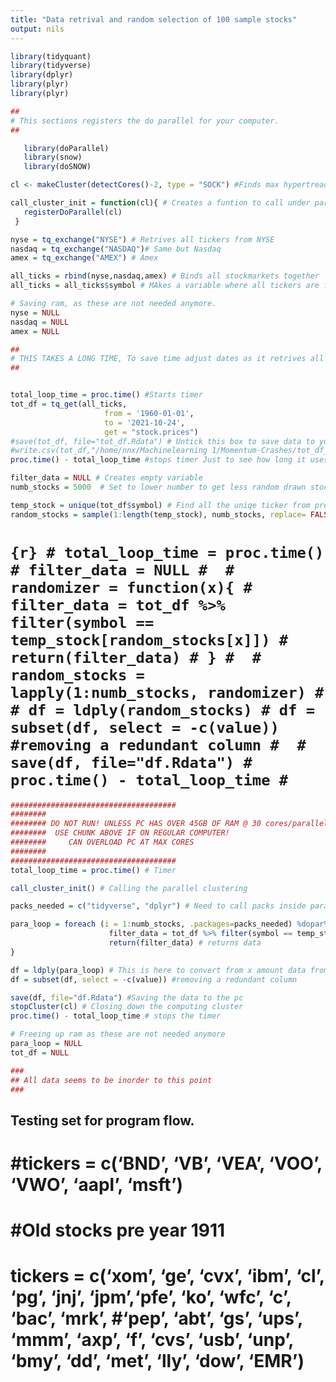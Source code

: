 ```yaml
---
title: "Data retrival and random selection of 100 sample stocks"
output: nils
---
```


```r
library(tidyquant)
library(tidyverse)
library(dplyr)
library(plyr)
library(plyr)
```

```r
##
# This sections registers the do parallel for your computer.
##

   library(doParallel)
   library(snow)
   library(doSNOW)

cl <- makeCluster(detectCores()-2, type = "SOCK") #Finds max hypertread on your pc minus two (for stability) 

call_cluster_init = function(cl){ # Creates a funtion to call under parallalization  
   registerDoParallel(cl)
 }
```

```r

nyse = tq_exchange("NYSE") # Retrives all tickers from NYSE
nasdaq = tq_exchange("NASDAQ")# Same but Nasdaq  
amex = tq_exchange("AMEX") # Amex   

all_ticks = rbind(nyse,nasdaq,amex) # Binds all stockmarkets together  
all_ticks = all_ticks$symbol # MAkes a variable where all tickers are found 

# Saving ram, as these are not needed anymore. 
nyse = NULL
nasdaq = NULL
amex = NULL
```

```r
##
# THIS TAKES A LONG TIME, To save time adjust dates as it retrives all stocks available and omits stocks without historical data 
##


total_loop_time = proc.time() #Starts timer 
tot_df = tq_get(all_ticks,
                     from = '1960-01-01',
                     to = '2021-10-24',
                     get = "stock.prices")
#save(tot_df, file="tot_df.Rdata") # Untick this box to save data to your disk  
#write.csv(tot_df,"/home/nnx/Machinelearning 1/Momentum-Crashes/tot_df_db.csv", row.names = FALSE) #Write it as csv to your disk. This file is 3-5 times bigger then .Rdata but can be used in databases, excel etc. 
proc.time() - total_loop_time #stops timer Just to see how long it uses 
```


```r
filter_data = NULL # Creates empty variable 
numb_stocks = 5000  # Set to lower number to get less random drawn stocks.

temp_stock = unique(tot_df$symbol) # Find all the uniqe ticker from previously downloded data
random_stocks = sample(1:length(temp_stock), numb_stocks, replace= FALSE) # Creates a random sample of numb_stocks from the entire stock universe. 
```

# ```{r}
# total_loop_time = proc.time()
# filter_data = NULL
# 
# randomizer = function(x){
#   filter_data = tot_df %>% filter(symbol == temp_stock[random_stocks[x]])
#   return(filter_data)
# }
# 
# random_stocks = lapply(1:numb_stocks, randomizer)
# 
# df = ldply(random_stocks)
# df = subset(df, select = -c(value)) #removing a redundant column
# 
# save(df, file="df.Rdata")
# proc.time() - total_loop_time
# ```

```r

#####################################
########
######## DO NOT RUN! UNLESS PC HAS OVER 45GB OF RAM @ 30 cores/parallels      
########  USE CHUNK ABOVE IF ON REGULAR COMPUTER!
########     CAN OVERLOAD PC AT MAX CORES
########
#####################################
total_loop_time = proc.time() # Timer 

call_cluster_init() # Calling the parallel clustering

packs_needed = c("tidyverse", "dplyr") # Need to call packs inside parallelization, or else they do not exist within the loop- 

para_loop = foreach (i = 1:numb_stocks, .packages=packs_needed) %dopar% { # makes a loop  
                      filter_data = tot_df %>% filter(symbol == temp_stock[random_stocks[i]]) # filter out all stocks that are not "picked" by the random generator 
                      return(filter_data) # returns data
}

df = ldply(para_loop) # This is here to convert from x amount data from para_loop into single dataset.
df = subset(df, select = -c(value)) #removing a redundant column

save(df, file="df.Rdata") #Saving the data to the pc 
stopCluster(cl) # Closing down the computing cluster 
proc.time() - total_loop_time # stops the timer 

# Freeing up ram as these are not needed anymore
para_loop = NULL
tot_df = NULL

###
## All data seems to be inorder to this point
###
```

####
## Testing set for program flow. 
####
# #tickers = c('BND', 'VB', 'VEA', 'VOO', 'VWO', 'aapl', 'msft')
# 
# #Old stocks pre year 1911
# tickers = c('xom', 'ge', 'cvx', 'ibm', 'cl', 'pg', 'jnj', 'jpm','pfe', 'ko', 'wfc', 'c', 'bac', 'mrk', #'pep', 'abt', 'gs', 'ups', 'mmm', 'axp', 'f', 'cvs', 'usb', 'unp', 'bmy', 'dd', 'met', 'lly', 'dow', 'EMR')


